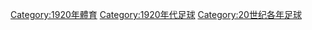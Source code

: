 {{Commons category|1920 in association football}}

[[Category:1920年體育|Category:1920年體育]]
[[Category:1920年代足球|Category:1920年代足球]]
[[Category:20世纪各年足球|Category:20世纪各年足球]]